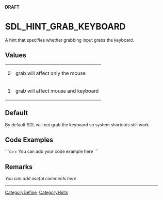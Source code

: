 <!-- pragma section-numbers off -->
<!-- pragma camelcase off -->
'''DRAFT'''

<!-- #*^*^*^*^*See http://wiki.libsdl.org/moin.cgi/SGEnumerations for details on editing this page*^*^*^*^* -->


= SDL_HINT_GRAB_KEYBOARD =
A hint that specifies whether grabbing input grabs the keyboard.




== Values ==
{|
|0
|grab will affect only the mouse
|-
|1
|grab will affect mouse and keyboard
|}


== Default ==
By default SDL will not grab the keyboard so system shortcuts still work.


== Code Examples ==
```c++
You can add your code example here
```

<!-- #Leave this section as-is unless you have a code example to put in.  In that case, replace You can add your code example here with your code example following the Style Guide instructions.  Leave the rest of the markup alone and delete this comment. -->


== Remarks ==
''You can add useful comments here''

<!-- #Leave this section as-is unless you have a remark to put in.  In that case, replace ''You can add useful comments here'' with your remark(s) following the Style Guide instructions.  Leave the rest of the markup alone and delete this comment. -->

----
[[CategoryDefine]], [[CategoryHints]]
<!-- #See the Style Guide for instructions on editing the footer. -->
